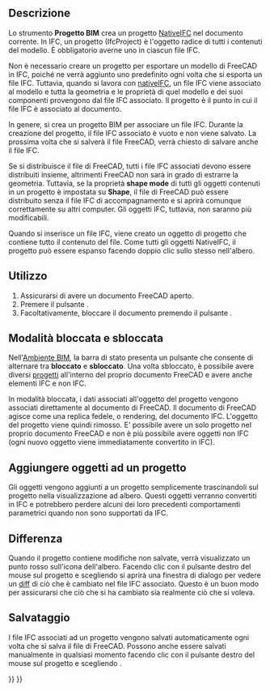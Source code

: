 <languages/>

{{Docnav/it
|[[BIM_Sketch/it|Schizzo]]
|[[Arch_Site/it|Sito]]
|[[BIM_Workbench/it|BIM]]
|IconL=BIM_Sketch.svg
|IconR=Arch_Site.svg
|IconC=Workbench_BIM.svg
}}

{{GuiCommand/it
|Name=BIM Project
|Name/it=BIM Progetto
|MenuLocation=3D/BIM → Progetto
|Workbenches=[[BIM_Workbench/it|BIM]]
|Shortcut=
|SeeAlso=
}}

<span id="Description"></span>
==Descrizione==

Lo strumento '''Progetto BIM''' crea un progetto [[NativeIFC|NativeIFC]] nel documento corrente. In IFC, un progetto (IfcProject) è l'oggetto radice di tutti i contenuti del modello. È obbligatorio averne uno in ciascun file IFC.

Non è necessario creare un progetto per esportare un modello di FreeCAD in IFC, poiché ne verrà aggiunto uno predefinito ogni volta che si esporta un file IFC. Tuttavia, quando si lavora con [[NativeIFC|nativeIFC]], un file IFC viene associato al modello e tutta la geometria e le proprietà di quel modello e dei suoi componenti provengono dal file IFC associato. Il progetto è il punto in cui il file IFC è associato al documento.

In genere, si crea un progetto BIM per associare un file IFC. Durante la creazione del progetto, il file IFC associato è vuoto e non viene salvato. La prossima volta che si salverà il file FreeCAD, verrà chiesto di salvare anche il file IFC.

Se si distribuisce il file di FreeCAD, tutti i file IFC associati devono essere distribuiti insieme, altrimenti FreeCAD non sarà in grado di estrarre la geometria. Tuttavia, se la proprietà '''shape mode''' di tutti gli oggetti contenuti in un progetto è impostata su '''Shape''', il file di FreeCAD può essere distribuito senza il file IFC di accompagnamento e si aprirà comunque correttamente su altri computer. Gli oggetti IFC, tuttavia, non saranno più modificabili.

Quando si inserisce un file IFC, viene creato un oggetto di progetto che contiene tutto il contenuto del file. Come tutti gli oggetti NativeIFC, il progetto può essere espanso facendo doppio clic sullo stesso nell'albero.

<span id="Usage"></span>
==Utilizzo==

# Assicurarsi di avere un documento FreeCAD aperto.
# Premere il pulsante {{Button|[[Image:BIM_Project.svg|16px]] [[BIM_Project/it|Progetto]]}}.
# Facoltativamente, bloccare il documento premendo il pulsante {{Button|[[Image:IFC.svg|16px]] [[NativeIFC/it#Locked_and_unlocked_modes/it|Blocca IFC]]}}.

<span id="Locked_and_unlocked_mode"></span>
==Modalità bloccata e sbloccata==

Nell'[[BIM_Workbench/it|Ambiente BIM]], la barra di stato presenta un pulsante {{Button|[[Image:IFC.svg|16px]] [[NativeIFC/it#Locked_and_unlocked_modes|Blocca IFC]]}} che consente di alternare tra '''bloccato''' e '''sbloccato'''. Una volta sbloccato, è possibile avere diversi [[BIM Project/it|progetti]] all'interno del proprio documento FreeCAD e avere anche elementi IFC e non IFC.

In modalità bloccata, i dati associati all'oggetto del progetto vengono associati direttamente al documento di FreeCAD. Il documento di FreeCAD agisce come una replica fedele, o rendering, del documento IFC. L'oggetto del progetto viene quindi rimosso. E' possibile avere un solo progetto nel proprio documento FreeCAD e non è più possibile  avere oggetti non IFC (ogni nuovo oggetto viene immediatamente convertito in IFC).

<span id="Adding_objects_to_a_project"></span>
==Aggiungere oggetti ad un progetto==

Gli oggetti vengono aggiunti a un progetto semplicemente trascinandoli sul progetto nella visualizzazione ad albero. Questi oggetti verranno convertiti in IFC e potrebbero perdere alcuni dei loro precedenti comportamenti parametrici quando non sono supportati da IFC.

<span id="Diff"></span>
==Differenza==

Quando il progetto contiene modifiche non salvate, verrà visualizzato un punto rosso sull'icona dell'albero. Facendo clic con il pulsante destro del mouse sul progetto e scegliendo {{MenuCommand|IFC → Diff}} si aprirà una finestra di dialogo per vedere un [https://en.wikipedia.org/wiki/Diff diff] di ciò che è cambiato nel file IFC associato. Questo è un buon modo per assicurarsi che ciò che si ha cambiato sia realmente ciò che si voleva.

<span id="Saving"></span>
==Salvataggio==

I file IFC associati ad un progetto vengono salvati automaticamente ogni volta che si salva il file di FreeCAD. Possono anche essere salvati manualmente in qualsiasi momento facendo clic con il pulsante destro del mouse sul progetto e scegliendo {{MenuCommand|IFC → Salva}}.


{{Docnav/it
|[[BIM_Sketch/it|Schizzo]]
|[[Arch_Site/it|Sito]]
|[[BIM_Workbench/it|BIM]]
|IconL=BIM_Sketch.svg
|IconR=Arch_Site.svg
|IconC=Workbench_BIM.svg
}}

{{BIM_Tools_navi{{#translation:}}}}
{{Userdocnavi{{#translation:}}}}